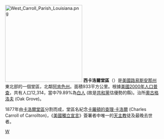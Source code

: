 {{Otheruses|卡洛爾縣|subject=美國路易斯安那州的一個縣|other=名稱近似的縣}}
[[File:West_Carroll_Parish_Louisiana.png|250px]]
'''西卡洛爾堂區'''（{{lang-en|West Carroll Parish}}）是[[美國|美國]][[路易斯安那州|路易斯安那州]]東北部的一個堂區，北鄰[[阿肯色州|阿肯色州]]。面積933平方公里。根據[[美國2000年人口普查|美國2000年人口普查]]，共有人口12,314，當中79.89%為[[白人|白人]] (故是[[共和黨_(美國)|共和黨]]估優勢的縣)。治所[[奧古格洛夫|奧古格洛夫]] (Oak Grove)。

1877年由[[卡洛爾堂區_(路易斯安那州)|卡洛爾堂區]]分割而成，堂區名紀念[[卡羅頓的查理·卡洛爾|卡羅頓的查理·卡洛爾]] (Charles Carroll of Carrollton)，《[[美國獨立宣言|美國獨立宣言]]》簽署者中唯一的[[天主教|天主教]]徒及最晚去世者。

{{路易斯安那州}}

{{Louisiana-stub}}

[[Category:路易斯安那州行政區劃|W]]